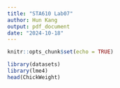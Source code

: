 ```yaml
---
title: "STA610 Lab07"
author: Hun Kang
output: pdf_document
date: "2024-10-18"
---
```


```r
knitr::opts_chunk$set(echo = TRUE)
```

\begin{itemize}
\item Write down your answers in any blank sheet and submit your work in paper during the lab.
\item Your work will not be graded. As long as you submit, you will get a full credit. 
\item For those who missed the lab today, you can submit it via email to me for half credit.
\end{itemize}


```r
library(datasets)
library(lme4)
head(ChickWeight)
```

\begin{quote}
  \textbf{Q1: Write and fit the model to test the effect of `Diet` on the response `weight` after accounting for `Time`. How would you reflect group variation in the model?}
\end{quote}

\begin{quote}
  \textbf{Q2: Test the effect of `Diet` on each of three model you fitted in Q1. Get the log likelihood yourself and verify the number matches the result of `anova` and `drop1`.}
\end{quote}

\begin{quote}
  \textbf{Q3: Using the three nested models in Q1, test the random intercept and slope. What is the null distribution?}
\end{quote}


